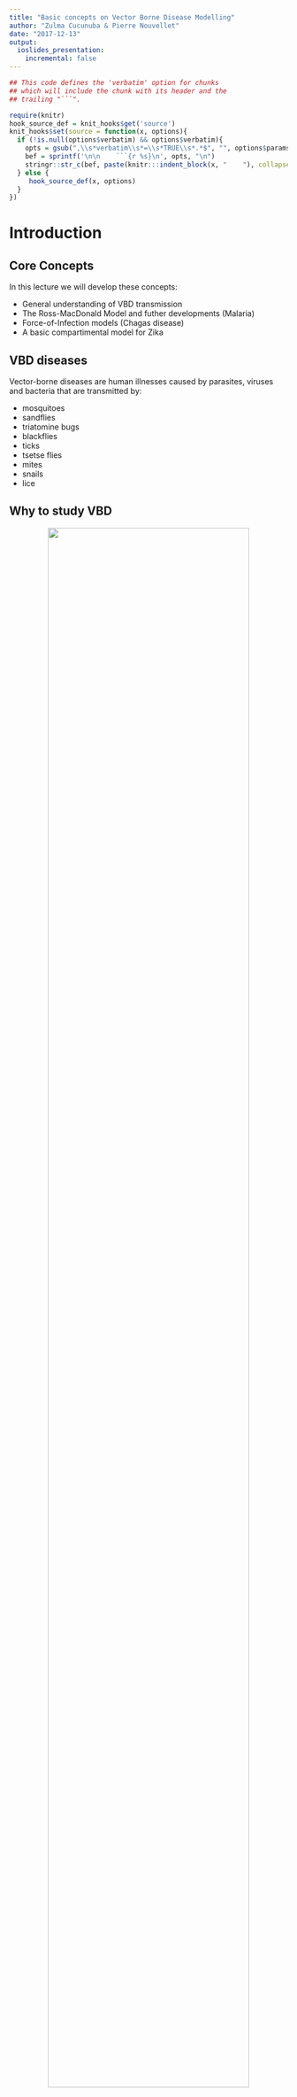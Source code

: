 ```yaml
---
title: "Basic concepts on Vector Borne Disease Modelling"
author: "Zulma Cucunuba & Pierre Nouvellet"
date: "2017-12-13"
output:
  ioslides_presentation:
    incremental: false
---
```




```r
## This code defines the 'verbatim' option for chunks
## which will include the chunk with its header and the
## trailing "```".

require(knitr)
hook_source_def = knit_hooks$get('source')
knit_hooks$set(source = function(x, options){
  if (!is.null(options$verbatim) && options$verbatim){
    opts = gsub(",\\s*verbatim\\s*=\\s*TRUE\\s*.*$", "", options$params.src)
    bef = sprintf('\n\n    ```{r %s}\n', opts, "\n")
    stringr::str_c(bef, paste(knitr:::indent_block(x, "    "), collapse = '\n'), "\n    ```\n")
  } else {
     hook_source_def(x, options)
  }
})
```




# Introduction

## Core Concepts 

In this lecture we will develop these concepts:

- General understanding of VBD transmission
- The Ross-MacDonald Model and futher developments (Malaria)
- Force-of-Infection models (Chagas disease)
- A basic compartimental model for Zika

## VBD diseases

Vector-borne diseases are human illnesses caused by parasites, viruses and bacteria that are transmitted by:

- mosquitoes
- sandflies
- triatomine bugs
- blackflies
- ticks
- tsetse flies
- mites
- snails
- lice


## Why to study VBD
<center>

<img src="../../img/slides/vbdmap.jpg" width="85%">
</center>
<br>


## Why to study VBD
It has been a major cause of disease burden for decades particularly Malaria, Dengue, Chagas disease. 

Since 2014, major outbreaks of dengue, malaria, chikungunya yellow fever and Zika have afflicted populations, claimed lives and overwhelmed health systems in many countries.

Global travel and trade, unplanned urbanization, climate change can impact on pathogen transmission, making transmission season longer or more intense or causing diseases to emerge in countries where they were previously unknown.


# Malaria

## The Ross - MacDonald Model

The first vbd model was the Malaria transmission model by Ross (1911) and MacDonald (1957). 

The Ross-Macdonald theory has since played a central role in infectious disease modelling and constitute the basis of much of the epidemiological understanding of insect-borne diseases. 

The Ross-Macdonald model then let to the *Global Malaria Eradication Programme* (GMEP, 1955–1969).


## The Simple Ross - MacDonald Model (flow diagram)

<center>

<img src="../../img/slides/SImodel.png" width="85%">
</center>
<br>



## The Ross - MacDonald Model (parameters)

- **N** =       Size of human population
- **M** =       Size of vector population
- *m*   =     N/M, number of mosquitos per human host
- *a*   =     bitting rate by a single mosquito
- *b*   =     probablity of transmission from mosquito to human
- *c*   =     probablity of transmission from human to mosquito
- *r*   =     recovery rate in humans
- *mu_v*  =   mortality of the mosquito


## The model (Equations)

$$\ \frac{dSh}{dt}  = - a b\frac {S_h I_v}{N_h} $$
$$\ \frac{dIh}{dt}  = a b\frac {S_h I_v}{N_h} - rI_h$$
$$\ \frac{dRh}{dt}  = rI_h$$

$$\ \frac{dSv}{dt}  = \mu_v N_v  - ac \frac{S_vI_h} {N_h} - \mu_v S_v$$
$$\ \frac{dI_v}{dt}  = ac \frac{S_vI_h} {N_h} - \mu_v I_v$$

## The Ross - MacDonald Model (R0)

$$\ R_0^2 =  \frac {ma^2bc}{r \mu_v}$$

For a more thorough revision on the evolution of Ross-MacDonald theory, you can check (Smith  et al., 2012) 

## An example of a more complex and updated malaria model


<center>

<img src="../../img/slides/malaria_model.png" width="95%">
</center>
<br>
*Griffin et al. 2010*


# Chagas disease

## Force-of-Infection models (I)

In epidemiology, FOI ($\lambda$) is defined as the per capita rate at which
susceptible individuals become infectious.

These models also called catalytic models aim at fitting age-structured sero-prevalence data to estimate the FoI.

The basic model (Muench, 1934) 

$$\ p_a  =  1 - exp ^ {-\lambda a} $$
They allow us to estimate parameteres from previous exposure to infection.

Particularly used in VBD for arboviruses, malaria and Chagas disease.


## FoI models for Chagas disease

- Chagas is an infectious but chronic disease

- Undestanding exposure history is crutial to estimate disease burden

- Exposure is heterogeneous both over time and in space

- There is not age dependency in susceptibility to infection (assumption)

- There is no loss of antibodies over time (assumption)

## FoI models for Chagas disease 



- Constant FoI model
$$\ p_a  =  1 - exp ^ {-\lambda a} $$

- Interruption model
$$\ p_{a,\tau}  =  1 - exp {(- [\lambda_1 (a - (\tau - \epsilon_1)) + \lambda_2(\tau - \epsilon_2) ]} $$
 
- Temporarily changing FoI
$$\ p_a  =  1 -  \sum_{i=\tau - a +1}^{i = \tau} {\lambda_i} $$

*Cucunuba et at. BMJ Global Health 2017 *

## FoI models for Chagas disease in Colombia (I)

<center>
<img src="../../img/slides/foi_chagas_fits.jpg" width="65%">
</center>
<br>

*Cucunuba et at. BMJ Global Health 2017 *


## FoI models for Chagas disease in Colombia (II)

<center>
<img src="../../img/slides/foi_chagas_surveys_map_col.jpg" width="65%">
</center>
<br>
*Cucunuba et at. BMJ Global Health 2017 *

## FoI models for Chagas disease in Colombia (III)

<center>
<img src="../../img/slides/foi_chagas_settings.jpg" width="65%">
</center>
<br>
*Cucunuba et at. BMJ Global Health 2017 *

## FoI models for Chagas disease in Colombia (IV)

<center>
<img src="../../img/slides/foi_chagas_colombia_map.jpg" width="65%">
</center>
<br>
*Cucunuba et at. BMJ Global Health 2017 *


# Zika

## Zika in Latin America (R estimates)

<center>
<img src="../../img/slides/zika_R_estimates.jpg" width="55%">
</center>
<br>
*Ferguson et at. Science 2016*


## Zika in Latin America (Projections)

<center>
<img src="../../img/slides/zika_model_results.jpg" width="65%">
</center>
<br>

*Ferguson et at. Science 2016*




## 

<br>

<center>
<img src="../../img/slides/the-end.jpg" width="100%">
</center>
